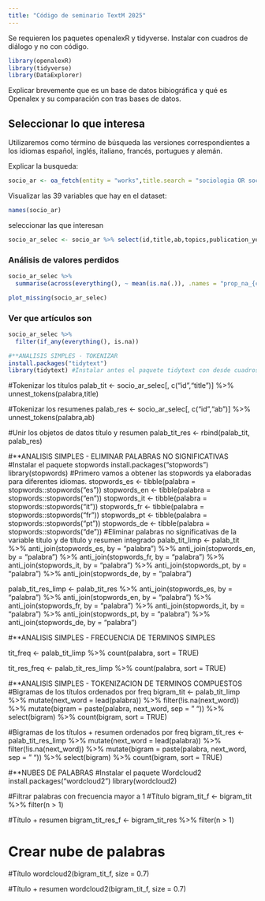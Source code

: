 ```yaml
---
title: "Código de seminario TextM 2025"
---
```


Se requieren los paquetes openalexR y tidyverse. Instalar con cuadros de diálogo y no con código.

```r
library(openalexR)
library(tidyverse)
library(DataExplorer)
```

Explicar brevemente que es un base de datos bibiográfica y qué es Openalex y su comparación con tras bases de datos.

## Seleccionar lo que interesa

Utilizaremos como término de búsqueda las versiones correspondientes a los idiomas español, inglés, italiano, francés, portugues y alemán.

Explicar la busqueda:

```r
socio_ar <- oa_fetch(entity = "works",title.search = "sociologia OR sociology OR sociologie OR soziologie OR social",authorships.countries = "AR")
```

Visualizar las 39 variables que hay en el dataset:
```r
names(socio_ar)
```

seleccionar las que interesan
```r
socio_ar_selec <- socio_ar %>% select(id,title,ab,topics,publication_year)
```

### Análisis de valores perdidos

```r
socio_ar_selec %>%
  summarise(across(everything(), ~ mean(is.na(.)), .names = "prop_na_{col}"))
```

```r
plot_missing(socio_ar_selec)
```

### Ver que artículos son
```r
socio_ar_selec %>%
  filter(if_any(everything(), is.na))
```

```r
#**ANALISIS SIMPLES - TOKENIZAR
install.packages("tidytext") 
library(tidytext) #Instalar antes el paquete tidytext con desde cuadros de diálogo
```




#Tokenizar los títulos
palab_tit <- socio_ar_selec[, c("id","title")] %>%
  unnest_tokens(palabra,title)
  
#Tokenizar los resumenes
palab_res <- socio_ar_selec[, c("id","ab")] %>%
  unnest_tokens(palabra,ab)

#Unir los objetos de datos título y resumen
palab_tit_res <- rbind(palab_tit, palab_res)

#**ANALISIS SIMPLES - ELIMINAR PALABRAS NO SIGNIFICATIVAS
#Instalar el paquete stopwords
install.packages("stopwords")
library(stopwords)
#Primero vamos a obtener las stopwords ya elaboradas para diferentes idiomas. 
stopwords_es <- tibble(palabra = stopwords::stopwords("es"))
stopwords_en <- tibble(palabra = stopwords::stopwords("en"))
stopwords_it <- tibble(palabra = stopwords::stopwords("it"))
stopwords_fr <- tibble(palabra = stopwords::stopwords("fr"))
stopwords_pt <- tibble(palabra = stopwords::stopwords("pt"))
stopwords_de <- tibble(palabra = stopwords::stopwords("de"))
#Eliminar palabras no significativas de la variable título y de título y resumen integrado
palab_tit_limp <- palab_tit %>%
  anti_join(stopwords_es, by = "palabra") %>%
  anti_join(stopwords_en, by = "palabra") %>%
  anti_join(stopwords_fr, by = "palabra") %>%
  anti_join(stopwords_it, by = "palabra") %>%
  anti_join(stopwords_pt, by = "palabra") %>%
  anti_join(stopwords_de, by = "palabra")
  
palab_tit_res_limp <- palab_tit_res %>%
  anti_join(stopwords_es, by = "palabra") %>%
  anti_join(stopwords_en, by = "palabra") %>%
  anti_join(stopwords_fr, by = "palabra") %>%
  anti_join(stopwords_it, by = "palabra") %>%
  anti_join(stopwords_pt, by = "palabra") %>%
  anti_join(stopwords_de, by = "palabra")  

#**ANALISIS SIMPLES - FRECUENCIA DE TERMINOS SIMPLES

tit_freq <- palab_tit_limp %>%
  count(palabra, sort = TRUE)

tit_res_freq <- palab_tit_res_limp %>%
  count(palabra, sort = TRUE)

#**ANALISIS SIMPLES - TOKENIZACION DE TERMINOS COMPUESTOS
#Bigramas de los títulos ordenados por freq
bigram_tit <- palab_tit_limp %>%
  mutate(next_word = lead(palabra)) %>%
  filter(!is.na(next_word)) %>%
  mutate(bigram = paste(palabra, next_word, sep = " ")) %>%
  select(bigram) %>%
  count(bigram, sort = TRUE)

#Bigramas de los títulos + resumen ordenados por freq
bigram_tit_res <- palab_tit_res_limp %>%
  mutate(next_word = lead(palabra)) %>%
  filter(!is.na(next_word)) %>%
  mutate(bigram = paste(palabra, next_word, sep = " ")) %>%
  select(bigram) %>%
  count(bigram, sort = TRUE)

#**NUBES DE PALABRAS
#Instalar el paquete Wordcloud2
install.packages("wordcloud2")
library(wordcloud2)

#Filtrar palabras con frecuencia mayor a 1
#Título
bigram_tit_f <- bigram_tit %>%
  filter(n > 1) 

#Título + resumen
bigram_tit_res_f <- bigram_tit_res %>%
  filter(n > 1) 

# Crear nube de palabras
#Título
wordcloud2(bigram_tit_f, size = 0.7)

#Título + resumen
wordcloud2(bigram_tit_f, size = 0.7)